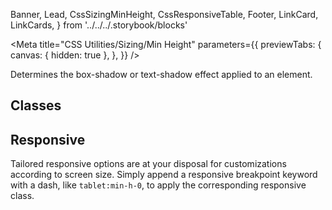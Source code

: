   Banner,
  Lead,
  CssSizingMinHeight,
  CssResponsiveTable,
  Footer,
  LinkCard,
  LinkCards,
} from '../../../.storybook/blocks'

<Meta
  title="CSS Utilities/Sizing/Min Height"
  parameters={{
    previewTabs: {
      canvas: { hidden: true },
    },
  }}
/>

<Banner label="Min Height" section="CSS Utilities" color="yellow" puzzle />

<Lead>Determines the box-shadow or text-shadow effect applied to an element.</Lead>

## Classes

<CssSizingMinHeight />

## Responsive

Tailored responsive options are at your disposal for customizations according to screen size.
Simply append a responsive breakpoint keyword with a dash, like `tablet:min-h-0`, to apply the corresponding responsive class.

<CssResponsiveTable />

<Footer>
  <LinkCards>
    <LinkCard
      pageTitle="Tokens/Overview"
      description="Design tokens serve as the definitive source for naming and storing design choices."
    />
  </LinkCards>
</Footer>
